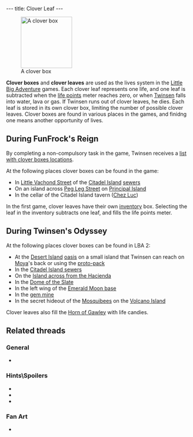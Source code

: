 ---
title: Clover Leaf
---

{{twinsunica import}}{{mbox|class=move|This article talks about both '''clover leafs''' and [[clover box]]es, so it should be split.}}{{Infobox Item
 |image=Clover_leaf.png
 |type=bonus
 |critical=no
 |magical=no
 |unique=no
 |lba1=
 |lba2=yes
 |upgrades=no
 |rowposition=none
 |columnposition=none
 |effect=restores both
 |effectamount=all
 |purpose=
 |combattype=special
 |powerlevel=all
 |rate=none
 |range=none
 |damage=none
}}
[[Image:Clover_box.jpg|right|139px|thumb|A clover box]]

'''Clover boxes''' and '''clover leaves''' are used as the lives system in the [[Little Big Adventure]] games. Each clover leaf represents one life, and one leaf is subtracted when the [[life points]] meter reaches zero, or when [[Twinsen]] falls into water, lava or gas. If Twinsen runs out of clover leaves, he dies. Each leaf is stored in its own clover box, limiting the number of possible clover leaves. Clover boxes are found in various places in the games, and finidng one means another opportunity of lives.

==During FunFrock's Reign==
By completing a non-compulsory task in the game, Twinsen receives a [[list with clover boxes locations]].

At the following places clover boxes can be found in the game:
*In [[Little Vachond Street]] of the [[Citadel Island]] [[Citadel Island sewers|sewers]]
*On an island across [[Peg Leg Street]] on [[Principal Island]]
*In the cellar of the Citadel Island tavern ([[Chez Luc]])

In the first game, clover leaves have their own [[inventory]] box. Selecting the leaf in the inventory subtracts one leaf, and fills the life points meter.

==During Twinsen's Odyssey==
At the following places clover boxes can be found in LBA 2:
*At the [[Desert Island]] [[oasis]] on a small island that Twinsen can reach on [[Moya]]'s back or using the [[proto-pack]]
*In the [[Citadel Island sewers]]
*On the [[Island across from the Hacienda]]
*In the [[Dome of the Slate]]
*In the left wing of the [[Emerald Moon base]]
*In the [[gem mine]]
*In the secret hideout of the [[Mosquibee]]s on the [[Island below the Island of the Celebration|Volcano Island]]

Clover leaves also fill the [[Horn of Gawley]] with life candies.

==Related threads==
===General===
* {{thread|id=12080|title=LBA1 cloverboxes?}}

===Hints\Spoilers===
* {{thread|id=2094|title=The lost clover box?}}
* {{thread|id=1297|title=Clover boxes}}
* {{thread|id=442|title=how many clover boxes did you find?}}

===Fan Art===
* {{post|id=112171|title=Lba3}}